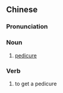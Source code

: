 {{also|修脚}}
==Chinese==
{{zh-forms|s=修脚}}

===Pronunciation===
{{zh-pron
|m=xiūjiǎo
|cat=n,v
}}

===Noun===
{{zh-noun}}

# [[pedicure]]

===Verb===
{{zh-verb}}

# to get a pedicure